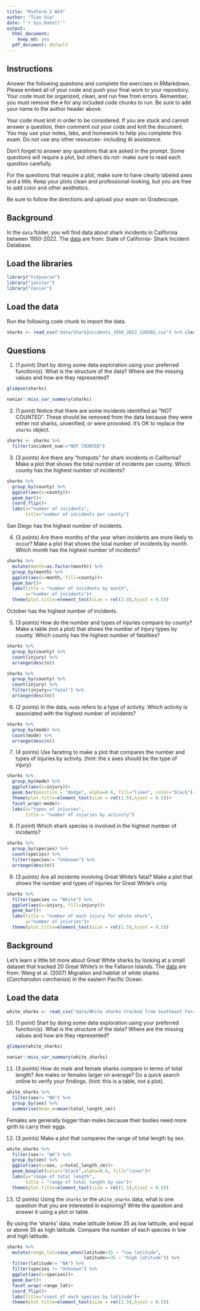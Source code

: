 ```yaml
---
title: "Midterm 2 W24"
author: "Tian Xia"
date: "`r Sys.Date()`"
output:
  html_document: 
    keep_md: yes
  pdf_document: default
---
```


## Instructions
Answer the following questions and complete the exercises in RMarkdown. Please embed all of your code and push your final work to your repository. Your code must be organized, clean, and run free from errors. Remember, you must remove the `#` for any included code chunks to run. Be sure to add your name to the author header above. 

Your code must knit in order to be considered. If you are stuck and cannot answer a question, then comment out your code and knit the document. You may use your notes, labs, and homework to help you complete this exam. Do not use any other resources- including AI assistance.  

Don't forget to answer any questions that are asked in the prompt. Some questions will require a plot, but others do not- make sure to read each question carefully.  

For the questions that require a plot, make sure to have clearly labeled axes and a title. Keep your plots clean and professional-looking, but you are free to add color and other aesthetics.  

Be sure to follow the directions and upload your exam on Gradescope.    

## Background
In the `data` folder, you will find data about shark incidents in California between 1950-2022. The [data](https://catalog.data.gov/dataset/shark-incident-database-california-56167) are from: State of California- Shark Incident Database.   

## Load the libraries
```r
library("tidyverse")
library("janitor")
library("naniar")
```

## Load the data
Run the following code chunk to import the data.
```r
sharks <- read_csv("data/SharkIncidents_1950_2022_220302.csv") %>% clean_names()
```

## Questions
1. (1 point) Start by doing some data exploration using your preferred function(s). What is the structure of the data? Where are the missing values and how are they represented?  
```r
glimpse(sharks)
```

```r
naniar::miss_var_summary(sharks)
```

2. (1 point) Notice that there are some incidents identified as "NOT COUNTED". These should be removed from the data because they were either not sharks, unverified, or were provoked. It's OK to replace the `sharks` object.
```r
sharks <- sharks %>% 
  filter(incident_num!="NOT COUNTED")
```

3. (3 points) Are there any "hotspots" for shark incidents in California? Make a plot that shows the total number of incidents per county. Which county has the highest number of incidents?
```r
sharks %>% 
  group_by(county) %>% 
  ggplot(aes(x=county))+
  geom_bar()+
  coord_flip()+
  labs(x="number of incidents", 
       title="number of incidents per county")
```
San Diego has the highest number of incidents.  

4. (3 points) Are there months of the year when incidents are more likely to occur? Make a plot that shows the total number of incidents by month. Which month has the highest number of incidents?  
```r
sharks %>% 
  mutate(month=as.factor(month)) %>% 
  group_by(month) %>% 
  ggplot(aes(x=month, fill=county))+
  geom_bar()+
  labs(title = "number of incidents by month",
       y="number of incidents")+
  theme(plot.title=element_text(size = rel(2.0),hjust = 0.5))
```
October has the highest number of incidents.   

5. (3 points) How do the number and types of injuries compare by county? Make a table (not a plot) that shows the number of injury types by county. Which county has the highest number of fatalities?  
```r
sharks %>% 
  group_by(county) %>% 
  count(injury) %>% 
  arrange(desc(n))
```

```r
sharks %>% 
  group_by(county) %>% 
  count(injury) %>% 
  filter(injury=="fatal") %>% 
  arrange(desc(n))
```

6. (2 points) In the data, `mode` refers to a type of activity. Which activity is associated with the highest number of incidents?
```r
sharks %>% 
  group_by(mode) %>% 
  count(mode) %>% 
  arrange(desc(n))
```

7. (4 points) Use faceting to make a plot that compares the number and types of injuries by activity. (hint: the x axes should be the type of injury) 
```r
sharks %>% 
  group_by(mode) %>% 
  ggplot(aes(x=injury))+
  geom_bar(position = "dodge", alpha=0.6, fill="linen", color="black")+
  theme(plot.title=element_text(size = rel(1.5),hjust = 0.5))+
  facet_wrap(~mode)+
  labs(x="types of injuries", 
       title = "number of injuries by activity")
```

8. (1 point) Which shark species is involved in the highest number of incidents?  
```r
sharks %>% 
  group_by(species) %>% 
  count(species) %>% 
  filter(species!= "Unknown") %>% 
  arrange(desc(n))
```

9. (3 points) Are all incidents involving Great White's fatal? Make a plot that shows the number and types of injuries for Great White's only.  
```r
sharks %>% 
  filter(species == "White") %>% 
  ggplot(aes(x=injury, fill=injury))+
  geom_bar()+
  labs(title = "number of each injury for white shark",
       y="number of injuries")+
  theme(plot.title=element_text(size = rel(1.5),hjust = 0.5))
```

## Background
Let's learn a little bit more about Great White sharks by looking at a small dataset that tracked 20 Great White's in the Fallaron Islands. The [data](https://link.springer.com/article/10.1007/s00227-007-0739-4) are from: Weng et al. (2007) Migration and habitat of white sharks (_Carcharodon carcharias_) in the eastern Pacific Ocean.

## Load the data
```r
white_sharks <- read_csv("data/White sharks tracked from Southeast Farallon Island, CA, USA, 1999 2004.csv", na = c("?", "n/a")) %>% clean_names()
```

10. (1 point) Start by doing some data exploration using your preferred function(s). What is the structure of the data? Where are the missing values and how are they represented?
```r
glimpse(white_sharks)
```

```r
naniar::miss_var_summary(white_sharks)
```

11. (3 points) How do male and female sharks compare in terms of total length? Are males or females larger on average? Do a quick search online to verify your findings. (hint: this is a table, not a plot).  
```r
white_sharks %>% 
  filter(sex!= "NA") %>% 
  group_by(sex) %>% 
  summarise(mean_m=mean(total_length_cm))
```
Females are generally bigger than males because their bodies need more girth to carry their eggs.   

12. (3 points) Make a plot that compares the range of total length by sex.
```r
white_sharks %>% 
  filter(sex!= "NA") %>% 
  group_by(sex) %>% 
  ggplot(aes(x=sex, y=total_length_cm))+
  geom_boxplot(color="black",alpha=0.6, fill="linen")+
  labs(y="range of total length",
       title = "range of total length by sex")+
  theme(plot.title=element_text(size = rel(1.5),hjust = 0.5)) 
```

13. (2 points) Using the `sharks` or the `white_sharks` data, what is one question that you are interested in exploring? Write the question and answer it using a plot or table.  

By using the 'sharks' data, make latitude below 35 as low latitude, and equal or above 35 as high latitude. Compare the number of each species in low and high latitude.      
```r
sharks %>% 
  mutate(range_lat=case_when(latitude<35 ~ "low latitude",
                             latitude>=35 ~ "high latitude")) %>% 
  filter(latitude!= "NA") %>% 
  filter(species != "Unknown") %>% 
  ggplot(aes(x=species))+
  geom_bar()+
  facet_wrap(~range_lat)+
  coord_flip()+
  labs(title="count of each species by latitude")+
  theme(plot.title=element_text(size = rel(1.5),hjust = 0.5)) 
```
